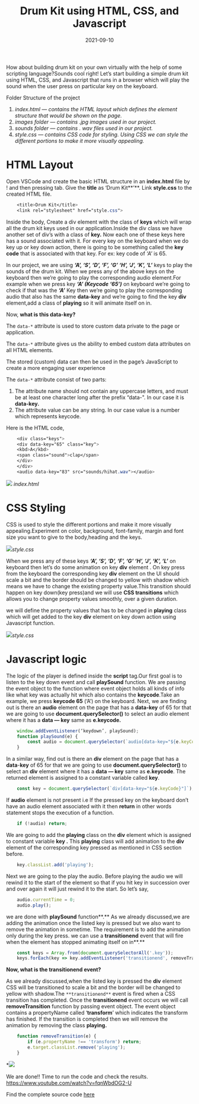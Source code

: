 ﻿---
title: Drum Kit using HTML, CSS, and Javascript
description: Flexbox
date: 2021-09-10
tags: ['css', 'javascript', 'webdev']
published: true
---

How about building drum kit on your own virtually with the help of some scripting language?Sounds cool right! Let’s start building a simple drum kit using HTML, CSS, and Javascript that runs in a browser which will play the sound when the user press on particular key on the keyboard.

Folder Structure of the project

1.  _index.html — contains the HTML layout which defines the element structure that would be shown on the page._
2.  _images folder — contains .jpg images used in our project._
3.  _sounds folder — contains . wav files used in our project._
4.  _style.css — contains CSS code for styling. Using CSS we can style the different portions to make it more visually appealing._

HTML Layout
===========

Open VSCode and create the basic HTML structure in an **index.html** file by ! and then pressing tab. Give the **title** as ‘Drum Kit**’**. Link **style.css** to the created HTML file.

```css
    <title>Drum Kit</title>
    <link rel="stylesheet" href="style.css">
```

Inside the body, Create a div element with the class of **keys** which will wrap all the drum kit keys used in our application.Inside the div class we have another set of div’s with a class of **key.** Now each one of these keys here has a sound associated with it. For every key on the keyboard when we do key up or key down action, there is going to be something called the **key code** that is associated with that key. For ex: key code of _‘A’_ is 65.

In our project, we are using **_‘A’, ‘S’, ‘D’, ‘F’, ‘G’ ‘H’, ‘J’, ‘K’, ‘L’_** keys  to play the sounds of the drum kit. When we press any of the above keys on the keyboard then we’re going to play the corresponding audio element.For example when we press key **_‘A’ (_Keycode ‘65’_)_**  on keyboard we’re going to check if that was the **_‘A’_** Key then we’re going to play the corresponding audio that also has the same **data-key** and we’re going to find the key **div** element,add a class of **playing** so it will animate itself on in.

Now, **what is this data-key?**

The `data-*` attribute is used to store custom data private to the page or application.

The `data-*` attribute gives us the ability to embed custom data attributes on all HTML elements.

The stored (custom) data can then be used in the page’s JavaScript to create a more engaging user experience

The `data-*` attribute consist of two parts:

1.  The attribute name should not contain any uppercase letters, and must be at least one character long after the prefix “data-". In our case it is **data-key.**
2.  The attribute value can be any string. In our case value is a number which represents keycode.

Here is the HTML code,

```css
    <div class="keys">
    <div data-key="65" class="key">
    <kbd>A</kbd>
    <span class="sound">clap</span>
    </div>
    </div>
    <audio data-key="83" src="sounds/hihat.wav"></audio>
```

![](https://res.cloudinary.com/thewebdev/image/upload/v1633595459/JavaScript/MEDIUM%20BLOG%202_Drumkit/HTML_code_y0u80e.png)
*index.html*

CSS Styling
===========

CSS is used to style the different portions and make it more visually appealing.Experiment on color, background, font-family, margin and font size you want to give to the body,heading and the keys.

*![](https://res.cloudinary.com/thewebdev/image/upload/v1633595459/JavaScript/MEDIUM%20BLOG%202_Drumkit/CSS_1_phawta.png)style.css*

When we press any of these keys **_‘A’, ‘S’, ‘D’, ‘F’, ‘G’ ‘H’, ‘J’, ‘K’, ‘L’_** on keyboard then let’s do some animation on key **div** element . On key press from the keyboard the corresponding key **div** element on the UI should scale a bit and the border should be changed to yellow with shadow which means we have to change the existing property value.This transition should happen on key down(key press)and we will use **CSS transitions** which allows you to change property values smoothly, over a given duration.

we will define the property values that has to be changed in **playing** class which will get added to the key **div** element on key down action using Javascript function.

![](https://res.cloudinary.com/thewebdev/image/upload/v1633595459/JavaScript/MEDIUM%20BLOG%202_Drumkit/CSS_2_p5qdni.png)*style.css*

Javascript logic
================

The logic of the player is defined inside the **script** tag.Our first goal is to listen to the key down event and call **playSound** function. We are passing the event object to the function where event object holds all kinds of info like what key was actually hit which also contains the **keycode**.Take an example, we press **keycode 65** (‘A’) on the keyboard. Next, we are finding out is there an **audio** element on the page that has a **data-key** of 65 for that we are going to use **document.querySelector()** to select an audio element where it has a **data — key** same as **e.keycode.**

```js
    window.addEventListener(‘keydown’, playSound);
    function playSound(e) {
        const audio = document.querySelector(`audio[data-key="${e.keyCode}"]`);
    }
```
In a similar way, find out is there an **div** element on the page that has a **data**\-**key** of 65 for that we are going to use **document.querySelector()** to select an **div** element where it has a **data — key** same as **e.keycode**. The returned element is assigned to a constant variable called **key**.

```js
    const key = document.querySelector(`div[data-key="${e.keyCode}"]`);
```

If **audio** element is not present i.e If the pressed key on the keyboard don’t have an audio element associated with it then **return** in other words statement stops the execution of a function.

```js
    if (!audio) return;
```

We are going to add the **playing** class on the **div** element which is assigned to constant variable **key .** This **playing** class will add animation to the **div** element of the corresponding key pressed as mentioned in CSS section before.

```js
    key.classList.add('playing');
```

Next we are going to the play the audio. Before playing the audio we will  
rewind it to the start of the element so that if you hit key in succession over and over again it will just rewind it to the start. So let’s say,

```js
    audio.currentTime = 0;
    audio.play();
```

we are done with **playSound** function**.** As we already discussed,we are adding the animation once the listed key is pressed but we also want to remove the animation in sometime. The requirement is to add the animation only during the key press. we can use a **transitionend** event that will fire when the element has stopped animating itself on in**.**

```js
    const keys = Array.from(document.querySelectorAll('.key'));
    keys.forEach(key => key.addEventListener('transitionend', removeTransition));
```

**Now, what is the transitionend event?**

As we already discussed,when the listed key is pressed the **div** element CSS will be transitioned to scale a bit and the border will be changed to yellow with shadow.The `**transitionend**` event is fired when a CSS transition has completed. Once the **transitionend** event occurs we will call **removeTransition** function by passing event object. The event object contains a propertyName called ‘**transform**’ which indicates the transform has finished. If the transition is completed then we will remove the animation by removing the class **playing.**

```js
    function removeTransition(e) {
        if (e.propertyName !== 'transform') return;
        e.target.classList.remove('playing');
    }
```

*![](https://res.cloudinary.com/thewebdev/image/upload/v1633595459/JavaScript/MEDIUM%20BLOG%202_Drumkit/javascript_evpd7c.png)

We are done!! Time to run the code and check the results.
    https://www.youtube.com/watch?v=fqnWbdOG2-U

Find the complete source code [here](https://github.com/Divyamcm/Projects/tree/main/Drumkit)